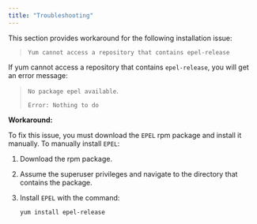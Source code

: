 ```yaml
---
title: "Troubleshooting"
---
```


<div id="troubleshooting" class="registered_link"></div>

This section provides workaround for the following installation issue:

> `Yum cannot access a repository that contains epel-release`

If yum cannot access a repository that contains `epel-release`, you will get an error message:

> `No package epel available`.
>
> `Error: Nothing to do`

**Workaround:**

To fix this issue, you must download the `EPEL` rpm package and install it manually. To manually install `EPEL`:

1.  Download the rpm package.

2.  Assume the superuser privileges and navigate to the directory that contains the package.

3.  Install `EPEL` with the command:

    `yum install epel-release`
